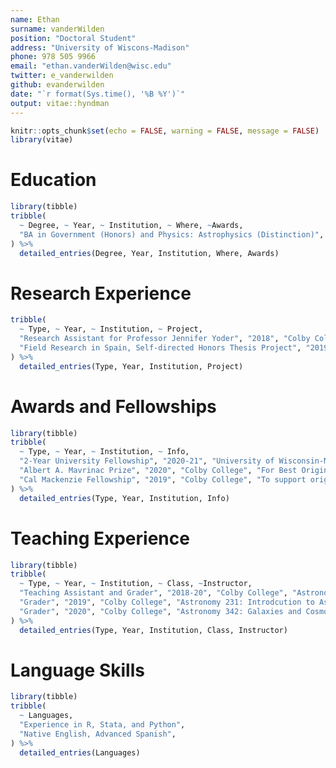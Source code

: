 ```yaml
---
name: Ethan
surname: vanderWilden
position: "Doctoral Student"
address: "University of Wiscons-Madison"
phone: 978 505 9966
email: "ethan.vanderWilden@wisc.edu"
twitter: e_vanderwilden
github: evanderwilden
date: "`r format(Sys.time(), '%B %Y')`"
output: vitae::hyndman
---
```


```r
knitr::opts_chunk$set(echo = FALSE, warning = FALSE, message = FALSE)
library(vitae)
```

# Education

```r
library(tibble)
tribble(
  ~ Degree, ~ Year, ~ Institution, ~ Where, ~Awards,
  "BA in Government (Honors) and Physics: Astrophysics (Distinction)", "2016-20", "Colby College", "Waterville, Maine", "Magna Cum Laude, Phi Beta Kappa, Pi Sigma Alpha (Political Science), Sigma Pi Sigma (Physics)"
) %>% 
  detailed_entries(Degree, Year, Institution, Where, Awards)
```

# Research Experience

```r
tribble(
  ~ Type, ~ Year, ~ Institution, ~ Project,
  "Research Assistant for Professor Jennifer Yoder", "2018", "Colby College", "Project Title: The Politics of the Past in Europe",
  "Field Research in Spain, Self-directed Honors Thesis Project", "2019", "Colby College", "Project Title: Ending the Spanish Exception: Explaining the Rise of Vox",
) %>% 
  detailed_entries(Type, Year, Institution, Project)

```

# Awards and Fellowships

```r
library(tibble)
tribble(
  ~ Type, ~ Year, ~ Institution, ~ Info,
  "2-Year University Fellowship", "2020-21", "University of Wisconsin-Madison", "Second year undetermined",
  "Albert A. Mavrinac Prize", "2020", "Colby College", "For Best Original Research Project in the Department of Government",
  "Cal Mackenzie Fellowship", "2019", "Colby College", "To support original undergraduate research in the Department of Government",
) %>% 
  detailed_entries(Type, Year, Institution, Info)
```

# Teaching Experience

```r
library(tibble)
tribble(
  ~ Type, ~ Year, ~ Institution, ~ Class, ~Instructor,
  "Teaching Assistant and Grader", "2018-20", "Colby College", "Astronomy 151: Stars, Stellar Systems, and Cosmology", "Professor Elizabeth McGrath",
  "Grader", "2019", "Colby College", "Astronomy 231: Introdcution to Astrophysics", "Professor Elizabeth McGrath",
  "Grader", "2020", "Colby College", "Astronomy 342: Galaxies and Cosmology", "Professor Dale Kocevski",
) %>% 
  detailed_entries(Type, Year, Institution, Class, Instructor)
```

# Language Skills
```r
library(tibble)
tribble(
  ~ Languages,
  "Experience in R, Stata, and Python",
  "Native English, Advanced Spanish", 
) %>% 
  detailed_entries(Languages)
```

